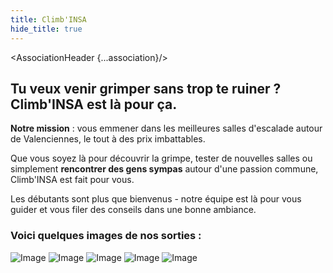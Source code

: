 ```yaml
---
title: Climb'INSA
hide_title: true
---
```





<AssociationHeader {...association}/>

## Tu veux venir grimper sans trop te ruiner ? Climb'INSA est là pour ça.

**Notre mission** : vous emmener dans les meilleures salles d'escalade autour de Valenciennes, le tout à des prix imbattables.

Que vous soyez là pour découvrir la grimpe, tester de nouvelles salles ou simplement **rencontrer des gens sympas** autour d'une passion commune, Climb'INSA est fait pour vous.

Les débutants sont plus que bienvenus - notre équipe est là pour vous guider et vous filer des conseils dans une bonne ambiance.

### Voici quelques images de nos sorties :

![Image](/assos-clubs/climbinsa/banniere1-Climb-INSA.webp)
![Image](/assos-clubs/climbinsa/banniere2-Climb-INSA.webp)
![Image](/assos-clubs/climbinsa/banniere3-Climb-INSA.webp)
![Image](/assos-clubs/climbinsa/banniere4-Climb-INSA.webp)
![Image](/assos-clubs/climbinsa/banniere5-Climb-INSA.webp)

